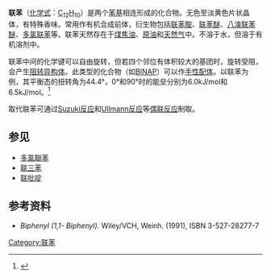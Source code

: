 {{Chembox
| Name = 联苯
| NameEn = Biphenyl
| ImageFile = Bifenyl.svg
| ImageFile1 = Biphenyl-3D-vdW.png
| IUPACName = Biphenyl
| IUPACNameZh =
| SystematicName =
| OtherNames = 苯基苯、联二苯
| Section1 = {{Chembox Identifiers
| CASNo = 92-52-4
| CASNo_Ref = {{cascite|correct|CAS}}
|  Abbreviations  = 
|  EINECS  = 
|  PubChem  = 
|  SMILES  =  c1ccccc1(c2ccccc2)
|  InChI  = 
|  RTECS  = 
|  MeSHName  = 
|  ChEBI  = 
|  KEGG  = 
|  ATCCode_prefix  = 
|  ATCCode_suffix  = 
|  ATC_Supplemental  = |  ChemSpiderID_Ref  = {{chemspidercite|correct|chemspider}}|  ChemSpiderID  =  6828
|  KEGG_Ref  = {{keggcite|correct|kegg}}|  InChIKey  =  ZUOUZKKEUPVFJK-UHFFFAOYAV
|  ChEMBL_Ref  = {{ebicite|correct|EBI}}|  ChEMBL  =  14092
|  StdInChI_Ref  = {{stdinchicite|correct|chemspider}}|  StdInChI  =  1S/C12H10/c1-3-7-11(8-4-1)12-9-5-2-6-10-12/h1-10H
|  StdInChIKey_Ref  = {{stdinchicite|correct|chemspider}}|  StdInChIKey  =  ZUOUZKKEUPVFJK-UHFFFAOYSA-N
|  UNII_Ref  = {{fdacite|correct|FDA}}|  UNII  =  2L9GJK6MGN
|  ChEBI_Ref  = {{ebicite|correct|EBI}}
}}
| Section2 = {{Chembox Properties
| Formula = C<sub>12</sub>H<sub>10</sub>
| MolarMass = 154.21
| Appearance = 无色至淡黄色片状晶体
| Density = 0.992 g/cm<sup>3</sup>
| MeltingPt = 68.93 ℃
| Melting_notes =
| BoilingPt = 256 ℃
| Boiling_notes =
| Solubility = 不溶
| SolubleOther =
| Solvent =
| LogP =
| VaporPressure =
| HenryConstant =
| AtmosphericOHRateConstant =
| Viscosity =
| Viscosity_notes =
| pKa =
| pKb = }}
| Section3 = {{Chembox Structure
| CrystalStruct =
| Coordination =
| MolShape = }}
| Section4 = {{Chembox Thermochemistry
| DeltaHf =
| DeltaHc =
| Entropy =
| HeatCapacity = }}
| Section5 = {{Chembox Pharmacology
| AdminRoutes =
| Bioavail =
| Metabolism =
| HalfLife =
| ProteinBound =
| Excretion =
| Legal_status =
| Legal_US =
| Legal_UK =
| Legal_AU =
| Legal_CA =
| PregCat =
| PregCat_AU =
| PregCat_US = }}
| Section6 = {{Chembox Explosive
| ShockSens =
| FrictionSens =
| ExplosiveV =
| REFactor = }}
| Section7 = {{Chembox Hazards
| EUClass = 具刺激性 ('''Xi''')<br/>对环境有害 ('''N''')
| EUIndex = 601-042-00-8
| MainHazards =
| NFPA-H = 1
| NFPA-F = 1
| NFPA-R = 0
| NFPA-O =
| RPhrases = {{R36/37/38}}, {{R50/53}}
| SPhrases = {{S2}}, {{S23}}, {{S60}}, {{S61}}
| RSPhrases =
| FlashPt = 113 ℃
| Autoignition = 540 ℃
| ExploLimits =
| PEL = }}
| Section8 = {{Chembox Related
| OtherAnions =
| OtherCations =
| OtherFunctn =
| Function =
| OtherCpds = }}
}}

'''联苯'''（[[化学式|化学式]]：[[碳|C]]<sub>12</sub>[[氢|H]]<sub>10</sub>）是两个[[苯基|苯基]]相连形成的化合物。无色至淡黄色片状晶体，有特殊香味。常用作有机合成前体，衍生物包括[[联苯胺|联苯胺]]、[[联苯醚|联苯醚]]、[[八溴联苯醚|八溴联苯醚]]、[[多氯联苯|多氯联苯]]等。联苯天然存在于[[煤焦油|煤焦油]]、[[原油|原油]]和[[天然气|天然气]]中。不溶于水，但溶于有机溶剂中。

联苯中间的化学键可以自由旋转，但若四个邻位有体积较大的基团时，旋转受阻，会产生[[阻转异构体|阻转异构体]]。此类型的化合物（如[[BINAP|BINAP]]）可以作[[手性配体|手性配体]]。以联苯为例，其平衡态的扭转角为44.4°，0°和90°时的能垒分别为6.0kJ/mol和6.5kJ/mol。<ref>{{cite journal |journal=J. Chem. Theory Comput. |doi=10.1021/ct800182e |title=Torsional Barriers and Equilibrium Angle of Biphenyl: Reconciling Theory with Experiment |year=2008 |author=Mikael P. Johansson and Jeppe Olsen}}</ref>

取代联苯可通过[[Suzuki反应|Suzuki反应]]和[[Ullmann反应|Ullmann反应]]等[[偶联反应|偶联反应]]制取。

== 参见 ==

* [[多氯聯苯|多氯聯苯]]
* [[联三苯|联三苯]]
* [[联吡啶|联吡啶]]

== 参考资料 ==
{{Reflist|}}

* ''Biphenyl (1,1- Biphenyl)''. Wiley/VCH, Weinh. (1991), ISBN 3-527-28277-7</div>

{{苯}}

{{Authority control}}
[[Category:联苯|Category:联苯]]